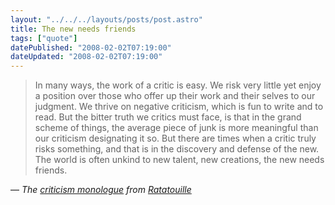 ```yaml
---
layout: "../../../layouts/posts/post.astro"
title: The new needs friends
tags: ["quote"]
datePublished: "2008-02-02T07:19:00"
dateUpdated: "2008-02-02T07:19:00"
---
```


> In many ways, the work of a critic is easy. We risk very little yet enjoy a position over those who offer up their work and their selves to our judgment. We thrive on negative criticism, which is fun to write and to read. But the bitter truth we critics must face, is that in the grand scheme of things, the average piece of junk is more meaningful than our criticism designating it so. But there are times when a critic truly risks something, and that is in the discovery and defense of the new. The world is often unkind to new talent, new creations, the new needs friends.

— <cite>The [criticism monologue](http://www.youtube.com/watch?v=aPfN_zYKxNQ) from [Ratatouille](http://www.imdb.com/title/tt0382932/)</cite>
